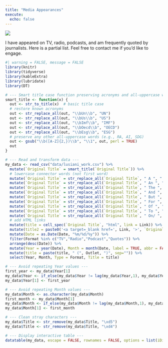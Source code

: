 ```yaml
---
title: "Media Appearances"
execute:
  echo: false
---
```


![](images/ABC%20News%20profits%20image.png){fig-align="center"}

I have appeared on TV, radio, podcasts, and am frequently quoted by journalists. Here is a partial list. Feel free to contact me if you'd like to engage.

```r
#| warning = FALSE, message = FALSE
library(knitr)
library(tidyverse)
library(kableExtra)
library(lubridate)
library(DT)

# --- Smart title case function preserving acronyms and all-uppercase words ---
smart_title <- function(x) {
  out <- str_to_title(x)  # basic title case
  # restore known acronyms
  out <- str_replace_all(out, "\\bUn\\b", "UN")
  out <- str_replace_all(out, "\\bUs\\b", "US")
  out <- str_replace_all(out, "\\bImf\\b", "IMF")
  out <- str_replace_all(out, "\\bOecd\\b", "OECD")
  out <- str_replace_all(out, "\\bEsg\\b", "ESG")
  # preserve any other all-uppercase words (e.g., RA, AI, SDG)
  out <- gsub("\\b([A-Z]{2,})\\b", "\\1", out, perl = TRUE)
  out
}

# --- Read and transform data ---
my_data <- read_csv("data/lusiani_work.csv") %>%
  mutate(`Original Title` = smart_title(`Original Title`)) %>%
  # lowercase connector words (not first word)
  mutate(`Original Title` = str_replace_all(`Original Title`, " A ", " a ")) %>%
  mutate(`Original Title` = str_replace_all(`Original Title`, " An ", " an ")) %>%
  mutate(`Original Title` = str_replace_all(`Original Title`, " The ", " the ")) %>%
  mutate(`Original Title` = str_replace_all(`Original Title`, " And ", " and ")) %>%
  mutate(`Original Title` = str_replace_all(`Original Title`, " But ", " but ")) %>%
  mutate(`Original Title` = str_replace_all(`Original Title`, " For ", " for ")) %>%
  mutate(`Original Title` = str_replace_all(`Original Title`, " Of ", " of ")) %>%
  mutate(`Original Title` = str_replace_all(`Original Title`, " To ", " to ")) %>%
  mutate(`Original Title` = str_replace_all(`Original Title`, " On/ ", " on/ ")) %>%
  # add HTML links
  mutate(title = cell_spec(`Original Title`, "html", link = Link)) %>%
  mutate(title2 = paste0('<a target=_blank href=', Link, '>', `Original Title`, '</a>')) %>%
  mutate(Date = as.Date(Date, "%m/%d/%y")) %>%
  filter(Format %in% c("TV","Radio","Podcast","Quotes")) %>%
  arrange(desc(Date)) %>%
  mutate(Year = year(Date), Month = month(Date, label = TRUE, abbr = FALSE)) %>%
  mutate(title = paste(title, " (", Outlet, ")", sep="")) %>%
  select(Year, Month, Type = Format, Title = title)

# --- Avoid repeating Year values ---
first_year <- my_data$Year[1]
my_data$Year <- if_else(my_data$Year != lag(my_data$Year,1), my_data$Year, as.numeric(NA))
my_data$Year[1] <- first_year

# --- Avoid repeating Month values ---
my_data$Month <- as.character(my_data$Month)
first_month <- my_data$Month[1]
my_data$Month <- if_else(my_data$Month != lag(my_data$Month,1), my_data$Month, as.character(NA))
my_data$Month[1] <- first_month

# --- Clean stray characters ---
my_data$Title <- str_remove(my_data$Title, "\xd5")
my_data$Title <- str_remove(my_data$Title, "\xd4")

# --- Display interactive table ---
datatable(my_data, escape = FALSE, rownames = FALSE, options = list(iDisplayLength = 50))
```
